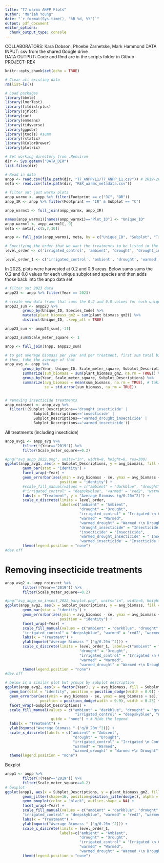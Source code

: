 ```yaml
---
title: "T7 warmx ANPP Plots"
author: "Moriah Young"
date: "`r format(Sys.time(), '%B %d, %Y')`"
output: pdf_document
editor_options: 
  chunk_output_type: console
---
```


COLLABORATORS: Kara Dobson, Phoebe Zarnetske, Mark Hammond
DATA INPUT:  csv from the shared Google drive  
DATA OUTPUT: Code and Rmd are in the scripts folder in Github  
PROJECT: REX

```r
knitr::opts_chunk$set(echo = TRUE)
```

```r
# Clear all existing data
rm(list=ls())

# Load packages
library(bbmle)
library(lmerTest)
library(fitdistrplus)
library(sjPlot)
library(car)
library(emmeans)
library(tidyverse)
library(ggpubr)
library(jtools) #summ 
library(rstatix)
library(RColorBrewer)
library(plotrix)

# Set working directory from .Renviron
dir <- Sys.getenv("DATA_DIR")
list.files(dir)

# Read in data
anpp <- read.csv(file.path(dir, "T7_ANPP/L1/T7_ANPP_L1.csv")) # 2019-2023 ANPP data
meta <- read.csv(file.path(dir, "REX_warmx_metadata.csv"))

# filter out just warmx plots
anpp_warmx <- anpp %>% filter(Footprint == c("OC", "OR"))
anpp_IR <- anpp %>% filter(Footprint == "IR" & Subplot == "C")

anpp_warmx1 <- full_join(anpp_warmx, anpp_IR)

names(anpp_warmx1)[names(anpp_warmx1)=="Plot_ID"] <- "Unique_ID"
anpp_warmx1 <- anpp_warmx1[,-9]
meta <- meta[,-c(5,7,10)]

anpp <- full_join(anpp_warmx1, meta, by = c("Unique_ID", "Subplot", "Treatment", "Replicate", "Footprint"))

# Specifying the order that we want the treatments to be listed in the figures on the x-axis
level_order <- c('irrigated_control', 'ambient', 'drought', 'drought_insecticide', 'insecticide', 'warmed_drought_insecticide', 'warmed_insecticide', 'warmed','warmed_drought')

level_order_1 <- c('irrigated_control', 'ambient', 'drought', 'warmed','warmed_drought')
```

In 2023, plots were harvested at 0.2 and 0.8 areas. Below sums sums the 0.2 and 0.8 values for each unique subplot and species
and then adds those back into the anpp data set. 
```r
# filter out 2023 data
anpp23 <- anpp %>% filter(Year == 2023)

# create new data frame that sums the 0.2 and 0.8 values for each unique subplot and species
anpp23_sum <- anpp23 %>%
        group_by(Unique_ID, Species_Code) %>%
        mutate(plant_biomass_gm2 = sum(plant_biomass_gm2)) %>%
        distinct(Unique_ID, .keep_all = TRUE)

anpp23_sum <- anpp23_sum[,-11]

anpp23_sum$Scale_meter_square <- 1

anpp <- full_join(anpp, anpp23_sum)
```


```r
# to get average biomass per year and per treatment, first sum total biomass per plot
# then, take the average of that
anpp_avg <- anpp %>%
        group_by(Year, Unique_ID, Scale_meter_square, Subplot_Descriptions) %>% 
        summarize(sum_biomass = sum(plant_biomass_gm2, na.rm = TRUE)) %>% # summing biomass per plot
        group_by(Year, Scale_meter_square, Subplot_Descriptions) %>%
        summarize(avg_biomass = mean(sum_biomass, na.rm = TRUE), # taking avg biomass of each treatment
                  se = std.error(sum_biomass, na.rm = TRUE))


# removing insecticide treatments
anpp_noinsect <- anpp_avg %>%
  filter(!(Subplot_Descriptions=='drought_insecticide' |
             Subplot_Descriptions=='insecticide' |
             Subplot_Descriptions=='warmed_drought_insecticide' |
             Subplot_Descriptions=='warmed_insecticide'))

```

All treatments (including insecticide)
```r
anpp_avg1 <- anpp_avg %>%
        filter(!(Year=='2019')) %>%
        filter(Scale_meter_square==0.2)

#png("avg_anpp_2022.png", units="in", width=8, height=6, res=300)
ggplot(anpp_avg1, aes(x = Subplot_Descriptions, y = avg_biomass, fill = Subplot_Descriptions)) +
        geom_bar(stat = "identity") +
        facet_wrap(~Year) +
        geom_errorbar(aes(ymin = avg_biomass - se, ymax = avg_biomass + se), width = 0.2,
                         position = "identity") +
        #scale_fill_manual(values = c("ambient" = "darkblue", "drought" = "gray58", 
        #"irrigated_control" = "deepskyblue", "warmed" = "red2", "warmed_drought" = "darkred")) +
        labs(x = "Treatment", y = "Average Biomass (g/0.20m^2)") +
        scale_x_discrete(limits = level_order,
                         labels=c("ambient" = "Ambient",
                                  "drought" = "Drought",
                                  "irrigated_control" = "Irrigated \n Control",
                                  "warmed" = "Warmed",
                                  "warmed_drought" = "Warmed +\n Drought",
                                  "drought_insecticide" = "Insecticide +\n Drought", 
                                  "insecticide" = "Insecticide", 
                                  'warmed_drought_insecticide' = " Insecticide +\n Warmed +\n Drought", 
                                  'warmed_insecticide' = "Insecticide +\n Warmed")) +
        theme(legend.position = "none")
#dev.off
```

# Removing insecticide treatments
```r
anpp_avg2 <- anpp_noinsect %>%
        filter(!(Year=='2019')) %>%
        filter(Scale_meter_square==0.2)

#png("avg_anpp_no_insect_2022_barplot.png", units="in", width=6, height=6, res=300)
ggplot(anpp_avg2, aes(x = Subplot_Descriptions, y = avg_biomass, fill = Subplot_Descriptions)) +
        geom_bar(stat = "identity") +
        geom_errorbar(aes(ymin = avg_biomass - se, ymax = avg_biomass + se), width = 0.2,
                         position = "identity") +
        facet_wrap(~Year) +
        scale_fill_manual(values = c("ambient" = "darkblue", "drought" = "gray58", 
        "irrigated_control" = "deepskyblue", "warmed" = "red2", "warmed_drought" = "darkred")) +
        labs(x = "Treatment") +
        ylab(bquote("Average Biomass " ('g/0.20m'^2))) +
        scale_x_discrete(limits = level_order_1, labels=c("ambient" = "Ambient",
                                  "drought" = "Drought",
                                  "irrigated_control" = "Irrigated \n Control",
                                  "warmed" = "Warmed",
                                  "warmed_drought" = "Warmed +\n Drought")) +
        theme(legend.position = "none")
#dev.off

# below is a similar plot but groups by subplot description
ggplot(anpp_avg2, aes(x = factor(Year), y = avg_biomass, fill = Subplot_Descriptions)) +
  geom_bar(stat = "identity", position = position_dodge(width = 0.9)) +
  geom_errorbar(aes(ymin = avg_biomass - se, ymax = avg_biomass + se), 
                position = position_dodge(width = 0.9), width = 0.25) +
  facet_wrap(~Subplot_Descriptions) +
  scale_fill_manual(values = c("ambient" = "darkblue", "drought" = "gray58", 
                                "irrigated_control" = "deepskyblue", "warmed" = "red2", "warmed_drought" = "darkred"),
                     guide = "none") + # Hide the legend
  labs(x = "Treatment") +
  ylab(bquote("Average Biomass " ('g/0.20m'^2))) +
  scale_x_discrete(labels = c("ambient" = "Ambient",
                               "drought" = "Drought",
                               "irrigated_control" = "Irrigated \n Control",
                               "warmed" = "Warmed",
                               "warmed_drought" = "Warmed +\n Drought")) +
  theme(legend.position = "none")
```

Boxplot
```r
anpp1 <- anpp %>%
        filter(!(Year=='2019')) %>%
        filter(Scale_meter_square==0.2)
# boxplot
ggplot(anpp1, aes(x = Subplot_Descriptions, y = plant_biomass_gm2, fill = Subplot_Descriptions)) +
        geom_jitter(shape=16, position=position_jitterdodge(), alpha = 0.6, aes(colour = Subplot_Descriptions)) +
        geom_boxplot(color = "black", outlier.shape = NA) +
        facet_wrap(~Year) +
        scale_fill_manual(values = c("ambient" = "darkblue", "drought" = "gray58", 
        "irrigated_control" = "deepskyblue", "warmed" = "red2", "warmed_drought" = "darkred")) +
        labs(x = "Treatment") +
        ylab(bquote("Average Biomass " ('g/0.20m'^2))) +
        scale_x_discrete(limits = level_order_1,
                         labels=c("ambient" = "Ambient",
                                  "drought" = "Drought",
                                  "irrigated_control" = "Irrigated \n Control",
                                  "warmed" = "Warmed",
                                  "warmed_drought" = "Warmed +\n Drought")) +
        theme(legend.position = "none")
```



